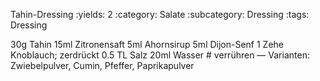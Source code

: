Tahin-Dressing
:yields: 2
:category: Salate
:subcategory: Dressing
:tags: Dressing

30g Tahin
15ml Zitronensaft
5ml Ahornsirup
5ml Dijon-Senf
1 Zehe Knoblauch; zerdrückt
0.5 TL Salz
20ml Wasser
# verrühren
---
Varianten: Zwiebelpulver, Cumin, Pfeffer, Paprikapulver
